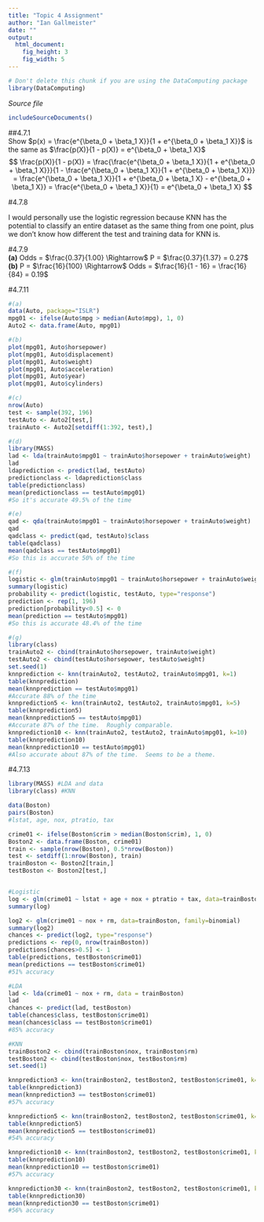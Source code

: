 ---
title: "Topic 4 Assignment"
author: "Ian Gallmeister"
date: ""
output: 
  html_document:
    fig_height: 3
    fig_width: 5
---
<!-- Don't edit in between this line and the one below -->
```{r include=FALSE}
# Don't delete this chunk if you are using the DataComputing package
library(DataComputing)
```
*Source file* 
```{r, results='asis', echo=FALSE}
includeSourceDocuments()
```
<!-- Don't edit the material above this line -->


##4.7.1  
Show $p(x) = \frac{e^{\beta_0 + \beta_1 X}}{1 + e^{\beta_0 + \beta_1 X}}$ is the same as $\frac{p(X)}{1 - p(X)} = e^{\beta_0 + \beta_1 X}$
$$
\frac{p(X)}{1 - p(X)} = \frac{\frac{e^{\beta_0 + \beta_1 X}}{1 + e^{\beta_0 + \beta_1 X}}}{1 - \frac{e^{\beta_0 + \beta_1 X}}{1 + e^{\beta_0 + \beta_1 X}}} = \frac{e^{\beta_0 + \beta_1 X}}{1 + e^{\beta_0 + \beta_1 X} - e^{\beta_0 + \beta_1 X}} = \frac{e^{\beta_0 + \beta_1 X}}{1} = e^{\beta_0 + \beta_1 X}
$$

#4.7.8

I would personally use the logistic regression because KNN has the potential to classify an entire dataset as the same thing from one point, plus we don't know how different the test and training data for KNN is.

#4.7.9  
**(a)** Odds = $\frac{0.37}{1.00} \Rightarrow$ P = $\frac{0.37}{1.37} = 0.27$  
**(b)** P = $\frac{16}{100} \Rightarrow$ Odds = $\frac{16}{1 - 16} = \frac{16}{84} = 0.19$

#4.7.11
```{r}
#(a)
data(Auto, package="ISLR")
mpg01 <- ifelse(Auto$mpg > median(Auto$mpg), 1, 0)
Auto2 <- data.frame(Auto, mpg01)

#(b)
plot(mpg01, Auto$horsepower)
plot(mpg01, Auto$displacement)
plot(mpg01, Auto$weight)
plot(mpg01, Auto$acceleration)
plot(mpg01, Auto$year)
plot(mpg01, Auto$cylinders)

#(c)
nrow(Auto)
test <- sample(392, 196)
testAuto <- Auto2[test,]
trainAuto <- Auto2[setdiff(1:392, test),]

#(d)
library(MASS)
lad <- lda(trainAuto$mpg01 ~ trainAuto$horsepower + trainAuto$weight)
lad
ldaprediction <- predict(lad, testAuto)
predictionclass <- ldaprediction$class
table(predictionclass)
mean(predictionclass == testAuto$mpg01)
#So it's accurate 49.5% of the time

#(e)
qad <- qda(trainAuto$mpg01 ~ trainAuto$horsepower + trainAuto$weight)
qad
qadclass <- predict(qad, testAuto)$class
table(qadclass)
mean(qadclass == testAuto$mpg01)
#So this is accurate 50% of the time

#(f)
logistic <- glm(trainAuto$mpg01 ~ trainAuto$horsepower + trainAuto$weight, family=binomial)
summary(logistic)
probability <- predict(logistic, testAuto, type="response")
prediction <- rep(1, 196)
prediction[probability<0.5] <- 0
mean(prediction == testAuto$mpg01)
#So this is accurate 48.4% of the time

#(g)
library(class)
trainAuto2 <- cbind(trainAuto$horsepower, trainAuto$weight)
testAuto2 <- cbind(testAuto$horsepower, testAuto$weight)
set.seed(1)
knnprediction <- knn(trainAuto2, testAuto2, trainAuto$mpg01, k=1)
table(knnprediction)
mean(knnprediction == testAuto$mpg01)
#Accurate 88% of the time
knnprediction5 <- knn(trainAuto2, testAuto2, trainAuto$mpg01, k=5)
table(knnprediction5)
mean(knnprediction5 == testAuto$mpg01)
#Accurate 87% of the time.  Roughly comparable.
knnprediction10 <- knn(trainAuto2, testAuto2, trainAuto$mpg01, k=10)
table(knnprediction10)
mean(knnprediction10 == testAuto$mpg01)
#Also accurate about 87% of the time.  Seems to be a theme.
```


#4.7.13

```{r, fig.height=7, fig.width=7}
library(MASS) #LDA and data
library(class) #KNN

data(Boston)
pairs(Boston)
#lstat, age, nox, ptratio, tax

crime01 <- ifelse(Boston$crim > median(Boston$crim), 1, 0)
Boston2 <- data.frame(Boston, crime01)
train <- sample(nrow(Boston), 0.5*nrow(Boston))
test <- setdiff(1:nrow(Boston), train)
trainBoston <- Boston2[train,]
testBoston <- Boston2[test,]


#Logistic
log <- glm(crime01 ~ lstat + age + nox + ptratio + tax, data=trainBoston, family=binomial)
summary(log)

log2 <- glm(crime01 ~ nox + rm, data=trainBoston, family=binomial)
summary(log2)
chances <- predict(log2, type="response")
predictions <- rep(0, nrow(trainBoston))
predictions[chances>0.5] <- 1
table(predictions, testBoston$crime01)
mean(predictions == testBoston$crime01)
#51% accuracy

#LDA
lad <- lda(crime01 ~ nox + rm, data = trainBoston)
lad
chances <- predict(lad, testBoston)
table(chances$class, testBoston$crime01)
mean(chances$class == testBoston$crime01)
#85% accuracy

#KNN
trainBoston2 <- cbind(trainBoston$nox, trainBoston$rm)
testBoston2 <- cbind(testBoston$nox, testBoston$rm)
set.seed(1)

knnprediction3 <- knn(trainBoston2, testBoston2, testBoston$crime01, k=3)
table(knnprediction3)
mean(knnprediction3 == testBoston$crime01)
#57% accuracy

knnprediction5 <- knn(trainBoston2, testBoston2, testBoston$crime01, k=5)
table(knnprediction5)
mean(knnprediction5 == testBoston$crime01)
#54% accuracy

knnprediction10 <- knn(trainBoston2, testBoston2, testBoston$crime01, k=10)
table(knnprediction10)
mean(knnprediction10 == testBoston$crime01)
#57% accuracy

knnprediction30 <- knn(trainBoston2, testBoston2, testBoston$crime01, k=30)
table(knnprediction30)
mean(knnprediction30 == testBoston$crime01)
#56% accuracy
```